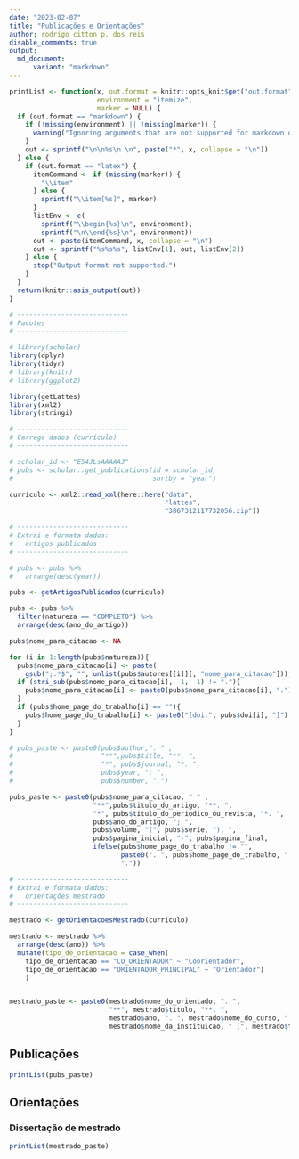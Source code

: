 ```yaml
---
date: "2023-02-07"
title: "Publicações e Orientações"
author: rodrigo citton p. dos reis
disable_comments: true
output: 
  md_document:
      variant: "markdown"
---
```


```r

printList <- function(x, out.format = knitr::opts_knit$get("out.format"),
                      environment = "itemize",
                      marker = NULL) {
  if (out.format == "markdown") {
    if (!missing(environment) || !missing(marker)) {
      warning("Ignoring arguments that are not supported for markdown output.")
    }
    out <- sprintf("\n\n%s\n \n", paste("*", x, collapse = "\n"))
  } else {
    if (out.format == "latex") {
      itemCommand <- if (missing(marker)) {
        "\\item"
      } else {
        sprintf("\\item[%s]", marker)
      }
      listEnv <- c(
        sprintf("\\begin{%s}\n", environment),
        sprintf("\n\\end{%s}\n", environment))
      out <- paste(itemCommand, x, collapse = "\n")
      out <- sprintf("%s%s%s", listEnv[1], out, listEnv[2])
    } else {
      stop("Output format not supported.")
    }
  }
  return(knitr::asis_output(out))
}

```

```r

# ----------------------------
# Pacotes
# ----------------------------

# library(scholar)
library(dplyr)
library(tidyr)
# library(knitr)
# library(ggplot2)

library(getLattes)
library(xml2)
library(stringi)

# ----------------------------
# Carrega dados (currículo)
# ----------------------------

# scholar_id <- "E54JLsAAAAAJ" 
# pubs <- scholar::get_publications(id = scholar_id,
#                                   sortby = "year")

curriculo <- xml2::read_xml(here::here("data",
                                       "lattes",
                                       "3867312117732056.zip"))

# ----------------------------
# Extrai e formata dados:
#   artigos publicados
# ----------------------------

# pubs <- pubs %>%
#   arrange(desc(year))

pubs <- getArtigosPublicados(curriculo)

pubs <- pubs %>%
  filter(natureza == "COMPLETO") %>% 
  arrange(desc(ano_do_artigo))

pubs$nome_para_citacao <- NA

for (i in 1:length(pubs$natureza)){
  pubs$nome_para_citacao[i] <- paste(
    gsub(";.*$", "", unlist(pubs$autores[[i]][, "nome_para_citacao"])), collapse = "; ")
  if (stri_sub(pubs$nome_para_citacao[i], -1, -1) != "."){
    pubs$nome_para_citacao[i] <- paste0(pubs$nome_para_citacao[i], ".")
  }
  if (pubs$home_page_do_trabalho[i] == ""){
    pubs$home_page_do_trabalho[i] <- paste0("[doi:", pubs$doi[i], "]")
  }
}

# pubs_paste <- paste0(pubs$author,". " ,
#                      "**",pubs$title, "**. ",
#                      "*", pubs$journal, "*. ",
#                      pubs$year, "; ",
#                      pubs$number, ".")

pubs_paste <- paste0(pubs$nome_para_citacao, " " ,
                     "**",pubs$titulo_do_artigo, "**. ",
                     "*", pubs$titulo_do_periodico_ou_revista, "*. ",
                     pubs$ano_do_artigo, "; ",
                     pubs$volume, "(", pubs$serie, "), ",
                     pubs$pagina_inicial, "-", pubs$pagina_final,
                     ifelse(pubs$home_page_do_trabalho != "",
                            paste0(". ", pubs$home_page_do_trabalho, "."),
                            "."))

# ----------------------------
# Extrai e formata dados:
#   orientações mestrado
# ----------------------------

mestrado <- getOrientacoesMestrado(curriculo)

mestrado <- mestrado %>% 
  arrange(desc(ano)) %>% 
  mutate(tipo_de_orientacao = case_when(
    tipo_de_orientacao == "CO_ORIENTADOR" ~ "Coorientador",
    tipo_de_orientacao == "ORIENTADOR_PRINCIPAL" ~ "Orientador")
    )


mestrado_paste <- paste0(mestrado$nome_do_orientado, ". ",
                         "**", mestrado$titulo, "**. ",
                         mestrado$ano, ". ", mestrado$nome_do_curso, " - ",
                         mestrado$nome_da_instituicao, " (", mestrado$tipo_de_orientacao, ").")

```

## Publicações

```r

printList(pubs_paste)

```

## Orientações

### Dissertação de mestrado

```r

printList(mestrado_paste)

```

